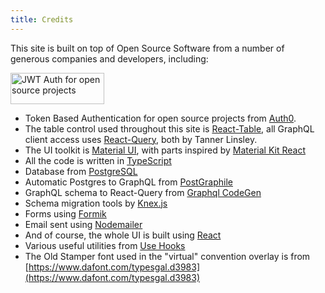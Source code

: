 ```yaml
---
title: Credits
---
```

This site is built on top of Open Source Software from a number of generous companies and developers, including:

<a href='https://auth0.com/?utm_source=oss&utm_medium=gp&utm_campaign=oss' target='_blank' rel='noopener noreferrer'>
  <img
    width='150'
    height='50'
    alt='JWT Auth for open source projects'
    src='//cdn.auth0.com/oss/badges/a0-badge-light.png'
  />
</a>

- Token Based Authentication for open source projects from [Auth0](https://auth0.com/?utm_source=oss&utm_medium=gp&utm_campaign=oss).
- The table control used throughout this site is [React-Table](https://react-table.tanstack.com/), all GraphQL client access uses
  [React-Query](https://react-query.tanstack.com/), both by Tanner Linsley.
- The UI toolkit is [Material UI](https://material-ui.com/), with parts inspired by [Material Kit React](https://demos.creative-tim.com/material-kit-react)
- All the code is written in [TypeScript](https://www.typescriptlang.org/)
- Database from [PostgreSQL](https://www.postgresql.org)
- Automatic Postgres to GraphQL from [PostGraphile](https://www.graphile.org/postgraphile/)
- GraphQL schema to React-Query from [Graphql CodeGen](https://graphql-code-generator.com/)
- Schema migration tools by [Knex.js](http://knexjs.org/)
- Forms using [Formik](https://formik.org/)
- Email sent using [Nodemailer](https://nodemailer.com/about/')
- And of course, the whole UI is built using [React](https://reactjs.org/)
- Various useful utilities from [Use Hooks](https://usehooks.com)
- The Old Stamper font used in the "virtual" convention overlay is from [https://www.dafont.com/typesgal.d3983](https://www.dafont.com/typesgal.d3983)
